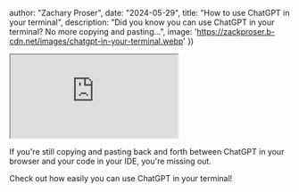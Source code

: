


  author: "Zachary Proser",
  date: "2024-05-29",
  title: "How to use ChatGPT in your terminal",
  description: "Did you know you can use ChatGPT in your terminal? No more copying and pasting...",
  image: 'https://zackproser.b-cdn.net/images/chatgpt-in-your-terminal.webp'
})


<iframe 
  className="youtube-video"
  src="https://www.youtube.com/embed/M5c6asWG_NA" 
  title="YouTube video player" 
  allow="fullscreen;">
</iframe>

If you're still copying and pasting back and forth between ChatGPT in your browser and your code in your IDE, you're missing out. 

Check out how easily you can use ChatGPT in your terminal!
